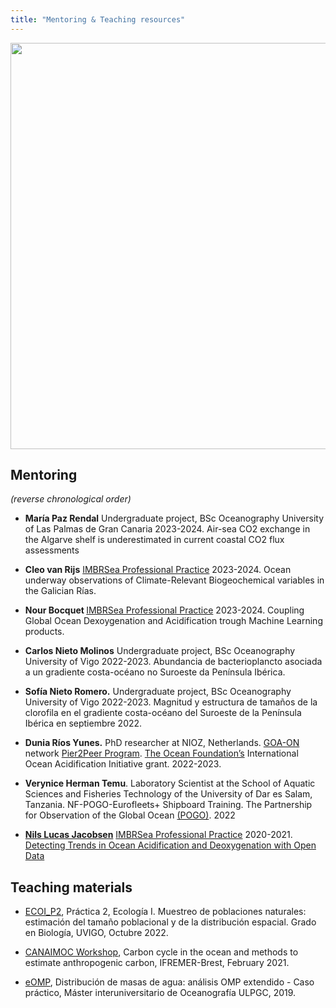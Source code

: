 ```yaml
---
title: "Mentoring & Teaching resources"
---
```


<p align="center">
<img src="SINES_group.jpg" style="width: 650px;">
</p>

## Mentoring

*(reverse chronological order)*

* **María Paz Rendal** Undergraduate project, BSc Oceanography University of Las Palmas de Gran Canaria 2023-2024. Air-sea CO2  exchange in the Algarve shelf is underestimated in current coastal CO2 flux assessments

* **Cleo van Rijs** [IMBRSea Professional Practice](http://www.imbrsea.eu/professional-practice) 2023-2024. Ocean underway observations of Climate-Relevant Biogeochemical variables in the Galician Rías.

* **Nour Bocquet ** [IMBRSea Professional Practice](http://www.imbrsea.eu/professional-practice) 2023-2024. Coupling Global Ocean Dexoygenation and Acidification trough Machine Learning products. 

* **Carlos Nieto Molinos** Undergraduate project, BSc Oceanography University of Vigo 2022-2023.  Abundancia de bacterioplancto asociada a un gradiente costa-océano no Suroeste da Península Ibérica.

* **Sofía Nieto Romero.** Undergraduate project, BSc Oceanography University of Vigo 2022-2023. 
 Magnitud y estructura de tamaños de la clorofila en el gradiente costa-océano del Suroeste de la Península Ibérica en septiembre 2022.


* **Dunia Ríos Yunes.** PhD researcher at NIOZ, Netherlands. [GOA-ON](http://www.goa-on.org/) network [Pier2Peer Program](http://www.goa-on.org/pier2peer/pier2peer.php). [The Ocean Foundation's](https://oceanfdn.org/) International Ocean Acidification Initiative grant. 2022-2023.

* **Verynice Herman Temu**. Laboratory Scientist at the School of Aquatic Sciences and Fisheries Technology of the University of Dar es Salam, Tanzania. NF-POGO-Eurofleets+ Shipboard Training. The Partnership for Observation of the Global Ocean [(POGO)](https://pogo-ocean.org/). 2022

* **[Nils Lucas Jacobsen](https://www.nils-jacobsen.com/)** [IMBRSea Professional Practice](http://www.imbrsea.eu/professional-practice) 2020-2021. [Detecting Trends in Ocean Acidification and Deoxygenation with Open Data](https://www.nils-jacobsen.com/projects/ocean-acidification)


## Teaching materials

* [ECOI_P2](app_alumnos.txt){target="_blank"}, Práctica 2, Ecología I. Muestreo de poblaciones naturales: estimación del tamaño poblacional y de la distribución espacial. Grado en Biología, UVIGO, Octubre 2022.

* [CANAIMOC Workshop](CANAIMOC.html){target="_blank"}, Carbon cycle in the ocean and methods to estimate anthropogenic carbon, IFREMER-Brest, February 2021.

* [eOMP](OMP_simplificado.html){target="_blank"}, Distribución de masas de agua: análisis OMP extendido - Caso práctico, Máster interuniversitario de Oceanografía ULPGC, 2019.


